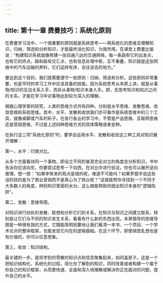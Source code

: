 ```yaml
---
---
---
```

title: 第十一章 费曼技巧：系统化原则
---




在费曼学习法中，一个很重要的原则就是系统思考——用系统化的思维去理解知识，归纳、筛选和分析知识，才能最终消化知识，为我所用。在课堂上费曼比喻说：“构建知识系统就像修建一张四通八达的交通网络，每一条路有它的出发点，也有它的终点，路和路有交汇点，也有信息处理中枢，互不重叠，知识就是这张网络中的汽车运输的养料，它们运转有序，去往该去的地方。”

要达到这个目的，我们就需要遵守一些原则：归纳、筛选和分析。这些原则非常重要，也是平时的学习工作中应该具备的技能。因为系统思考从本质上讲，就是从事物/知识的互动关系入手，而非从事物/知识本身入手。即，去思考知识和知识之间的关系，才能在学习中对事物达到较为深入的理解。



根据心理学家的研究，人类的思维方式共有四种，分别是水平思维、发散思维、收敛思维和系统思维。其中，水平、发散和收敛我们亦可看作是系统思维中的三个工具，就像桌脚或汽车的轮子。在各行各业的学习中，不管是产品思维、互联网思维还是营销思维，不过是上述四种思维方式的具体策略或者变种。

在执行这三项“系统化原则”时，要学会运用水平、发散和收敛这三种工具对知识展开理解：

第一，水平：归类对比。

从多个方面看待同一个事物，即设立不同的甚至完全对立的角度去分析知识。书中告诉你应该向东，你要尝试思考一下向西，在对比中进行验证。你也可以展开逆向推理，想一想：“如果李笑来的观点是错的呢，难道不可能吗？如果罗振宇说这些话的目的是为了商业营销而不是真心为了观众呢？”这就能帮你寻找到一个不同于大多数人的角度，辨别知识里面的水分。这么做能帮助你跳出知识本身的“逻辑陷阱”。

第二，发散：思维导图。

对知识进行四处的发散、联想和分析它们的关系，在知识与知识之间建立联系，特别是让它们与不同的知识发生关系，看看有什么新的东西出现。本章倡导的思维导图是一种很有效的方式，它既能简明扼要地让我们看清一本书、一个项目、一个学术论点的整体框架，也能发现它内在的逻辑基础。在这个环节，即使胡思乱想也是有价值的，你可以任意想象。

第三，收敛：知识结构。

最关键的一步，是将学到的零散的知识点和信息聚集起来，如同盖房子。这是一个把知识结构化、系统化的过程，简化你了解到的知识，同时改善或者构建一个属于你自己的知识框架，从而更快速、全面和深入地理解或解决你正在面对的问题，提升自己的水平。
